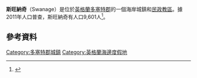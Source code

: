 {{Infobox UK place 
 | official_name=         Swanage
 | country=               英格蘭
 | region=                
 | static_image_name =Swanage - geograph.org.uk - 6609.jpg           
 | shire_county=          [[多塞特|多塞特]]
 | shire_district=        [[Purbeck_(district)|Purbeck]]
 | constituency_westminster= 
 | population = 9,601
 | population_ref = 
 | os_grid_reference=     SZ0278
 | latitude=              50.6083
 | longitude=             -1.9599
 | post_town=             SWANAGE 
 | postcode_area=         BH
 | postcode_district=     BH19
 | dial_code=             01929
}}
'''斯旺納奇'''（Swanage）是位於[[英格蘭|英格蘭]][[多塞特郡|多塞特郡]]的一個海岸城鎮和[[民政教區|民政教區]]。據2011年人口普查，斯旺納奇有人口9,601人<ref>{{cite web |url=http://www.neighbourhood.statistics.gov.uk/dissemination/LeadTableView.do?a=7&b=11129351&c=swanage&d=16&e=61&g=6418193&i=1001x1003x1032x1004&m=0&r=1&s=1385418799018&enc=1&dsFamilyId=2545 |title=Area: Swanage (Parish). Age by Single Year, 2011 (QS103EW) |publisher=Office for National Statistics |work=Neighbourhood Statistics |accessdate=25 November 2013 |archive-url=https://web.archive.org/web/20160304164121/http://www.neighbourhood.statistics.gov.uk/dissemination/LeadTableView.do?a=7&b=11129351&c=swanage&d=16&e=61&g=6418193&i=1001x1003x1032x1004&m=0&r=1&s=1385418799018&enc=1&dsFamilyId=2545 |archive-date=2016-03-04 |dead-url=yes }}</ref>。
== 參考資料 ==
{{reflist}}

[[Category:多塞特郡城鎮|Category:多塞特郡城鎮]]
[[Category:英格蘭海邊度假地|Category:英格蘭海邊度假地]]